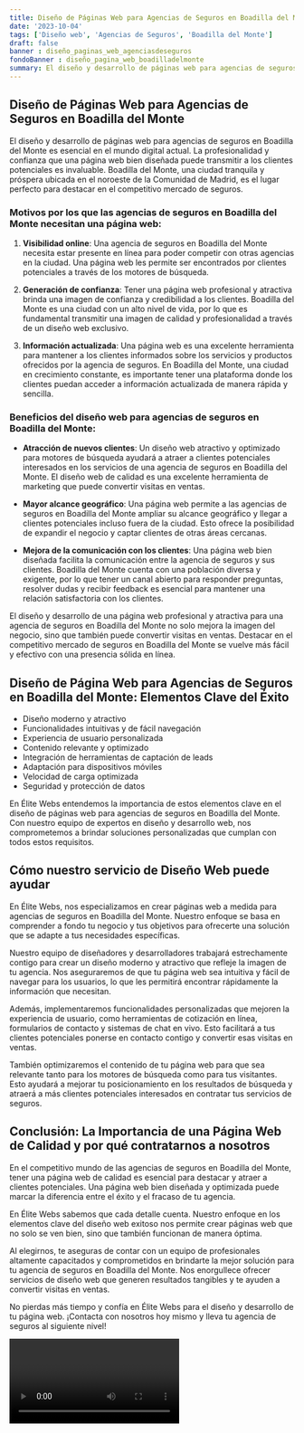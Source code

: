 ```yaml
---
title: Diseño de Páginas Web para Agencias de Seguros en Boadilla del Monte
date: '2023-10-04'
tags: ['Diseño web', 'Agencias de Seguros', 'Boadilla del Monte']
draft: false
banner : diseño_paginas_web_agenciasdeseguros
fondoBanner : diseño_pagina_web_boadilladelmonte
summary: El diseño y desarrollo de páginas web para agencias de seguros en Boadilla del Monte es esencial en el mundo digital actual. La profesionalidad y confianza que una página web bien diseñada puede transmitir a los clientes potenciales es invaluable. Boadilla del Monte, una ciudad tranquila y próspera ubicada en el noroeste de la Comunidad de Madrid, es el lugar perfecto para destacar en el competitivo mercado de seguros.
---
```


## Diseño de Páginas Web para Agencias de Seguros en Boadilla del Monte

El diseño y desarrollo de páginas web para agencias de seguros en Boadilla del Monte es esencial en el mundo digital actual. La profesionalidad y confianza que una página web bien diseñada puede transmitir a los clientes potenciales es invaluable. Boadilla del Monte, una ciudad tranquila y próspera ubicada en el noroeste de la Comunidad de Madrid, es el lugar perfecto para destacar en el competitivo mercado de seguros.

### Motivos por los que las agencias de seguros en Boadilla del Monte necesitan una página web:

1. **Visibilidad online**: Una agencia de seguros en Boadilla del Monte necesita estar presente en línea para poder competir con otras agencias en la ciudad. Una página web les permite ser encontrados por clientes potenciales a través de los motores de búsqueda.

2. **Generación de confianza**: Tener una página web profesional y atractiva brinda una imagen de confianza y credibilidad a los clientes. Boadilla del Monte es una ciudad con un alto nivel de vida, por lo que es fundamental transmitir una imagen de calidad y profesionalidad a través de un diseño web exclusivo.

3. **Información actualizada**: Una página web es una excelente herramienta para mantener a los clientes informados sobre los servicios y productos ofrecidos por la agencia de seguros. En Boadilla del Monte, una ciudad en crecimiento constante, es importante tener una plataforma donde los clientes puedan acceder a información actualizada de manera rápida y sencilla.

### Beneficios del diseño web para agencias de seguros en Boadilla del Monte:

- **Atracción de nuevos clientes**: Un diseño web atractivo y optimizado para motores de búsqueda ayudará a atraer a clientes potenciales interesados en los servicios de una agencia de seguros en Boadilla del Monte. El diseño web de calidad es una excelente herramienta de marketing que puede convertir visitas en ventas.

- **Mayor alcance geográfico**: Una página web permite a las agencias de seguros en Boadilla del Monte ampliar su alcance geográfico y llegar a clientes potenciales incluso fuera de la ciudad. Esto ofrece la posibilidad de expandir el negocio y captar clientes de otras áreas cercanas.

- **Mejora de la comunicación con los clientes**: Una página web bien diseñada facilita la comunicación entre la agencia de seguros y sus clientes. Boadilla del Monte cuenta con una población diversa y exigente, por lo que tener un canal abierto para responder preguntas, resolver dudas y recibir feedback es esencial para mantener una relación satisfactoria con los clientes.

El diseño y desarrollo de una página web profesional y atractiva para una agencia de seguros en Boadilla del Monte no solo mejora la imagen del negocio, sino que también puede convertir visitas en ventas. Destacar en el competitivo mercado de seguros en Boadilla del Monte se vuelve más fácil y efectivo con una presencia sólida en línea.

<GifSeo />

<Cta />

## Diseño de Página Web para Agencias de Seguros en Boadilla del Monte: Elementos Clave del Éxito

- Diseño moderno y atractivo
- Funcionalidades intuitivas y de fácil navegación
- Experiencia de usuario personalizada
- Contenido relevante y optimizado
- Integración de herramientas de captación de leads
- Adaptación para dispositivos móviles
- Velocidad de carga optimizada
- Seguridad y protección de datos

En Élite Webs entendemos la importancia de estos elementos clave en el diseño de páginas web para agencias de seguros en Boadilla del Monte. Con nuestro equipo de expertos en diseño y desarrollo web, nos comprometemos a brindar soluciones personalizadas que cumplan con todos estos requisitos.

## Cómo nuestro servicio de Diseño Web puede ayudar

En Élite Webs, nos especializamos en crear páginas web a medida para agencias de seguros en Boadilla del Monte. Nuestro enfoque se basa en comprender a fondo tu negocio y tus objetivos para ofrecerte una solución que se adapte a tus necesidades específicas.

Nuestro equipo de diseñadores y desarrolladores trabajará estrechamente contigo para crear un diseño moderno y atractivo que refleje la imagen de tu agencia. Nos aseguraremos de que tu página web sea intuitiva y fácil de navegar para los usuarios, lo que les permitirá encontrar rápidamente la información que necesitan.

Además, implementaremos funcionalidades personalizadas que mejoren la experiencia de usuario, como herramientas de cotización en línea, formularios de contacto y sistemas de chat en vivo. Esto facilitará a tus clientes potenciales ponerse en contacto contigo y convertir esas visitas en ventas.

También optimizaremos el contenido de tu página web para que sea relevante tanto para los motores de búsqueda como para tus visitantes. Esto ayudará a mejorar tu posicionamiento en los resultados de búsqueda y atraerá a más clientes potenciales interesados en contratar tus servicios de seguros.

## Conclusión: La Importancia de una Página Web de Calidad y por qué contratarnos a nosotros

En el competitivo mundo de las agencias de seguros en Boadilla del Monte, tener una página web de calidad es esencial para destacar y atraer a clientes potenciales. Una página web bien diseñada y optimizada puede marcar la diferencia entre el éxito y el fracaso de tu agencia.

En Élite Webs sabemos que cada detalle cuenta. Nuestro enfoque en los elementos clave del diseño web exitoso nos permite crear páginas web que no solo se ven bien, sino que también funcionan de manera óptima.

Al elegirnos, te aseguras de contar con un equipo de profesionales altamente capacitados y comprometidos en brindarte la mejor solución para tu agencia de seguros en Boadilla del Monte. Nos enorgullece ofrecer servicios de diseño web que generen resultados tangibles y te ayuden a convertir visitas en ventas.

No pierdas más tiempo y confía en Élite Webs para el diseño y desarrollo de tu página web. ¡Contacta con nosotros hoy mismo y lleva tu agencia de seguros al siguiente nivel!

<Video />

<CtaBot job='Agencias de Seguros' city='Boadilla del Monte'/>

<Gmaps query='Boadilla del Monte+españa+maps' />